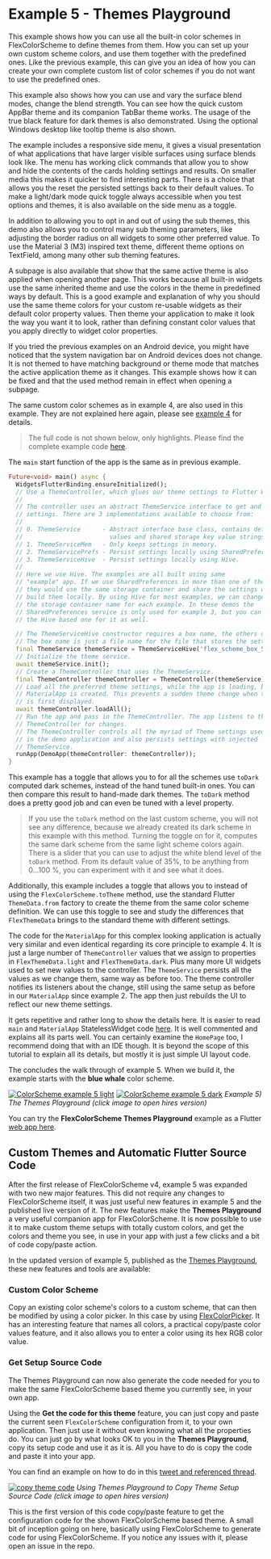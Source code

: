 # Example 5 - Themes Playground

This example shows how you can use all the built-in color schemes in
FlexColorScheme to define themes from them. How you can set up your own
custom scheme colors, and use them together with the predefined ones. Like the
previous example, this can give you an idea of how you can create your own
complete custom list of color schemes if you do not want to use the predefined
ones.

This example also shows how you can use and vary the surface blend modes, change
the blend strength. You can see how the quick custom AppBar theme and its companion
TabBar theme works. The usage of the true black feature for dark
themes is also demonstrated. Using the optional Windows desktop like tooltip
theme is also shown.

The example includes a responsive side menu, it gives a visual
presentation of what applications that have larger visible surfaces using
surface blends look like. The menu has working click commands that allow you to
show and hide the contents of the cards holding settings and results. On
smaller media this makes it quicker to find interesting parts. There is a choice
that allows you the reset the persisted settings back to their default values.
To make a light/dark mode quick toggle always accessible when you test options
and themes, it is also available on the side menu as a toggle.

In addition to allowing you to opt in and out of using the sub themes, this demo
also allows you to control many sub theming parameters, like adjusting the border
radius on all widgets to some other preferred value. To use the Material 3 (M3)
inspired text theme, different theme options on TextField, among many other
sub theming features.

A subpage is also available that show that the same active theme is also
applied when opening another page. This works because all built-in widgets use
the same inherited theme and use the colors in the theme in predefined ways
by default. This is a good example and explanation of why you should use
the same theme colors for your custom re-usable widgets as their default color
property values. Then theme your application to make it look the way you want
it to look, rather than defining constant color values that you apply
directly to widget color properties.

If you tried the previous examples on an Android device, you might have noticed
that the system navigation bar on Android devices does not change. It is
not themed to have matching background or theme mode that matches the active
application theme as it changes. This example shows how it can be fixed and
that the used method remain in effect when opening a subpage.

The same custom color schemes as in example 4, are also used in this example.
They are not explained here again, please
see [example 4](#example-4---all-themes) for details.

> The full code is not shown below, only highlights.
> Please find the complete example code
> [here](https://github.com/rydmike/flex_color_scheme/tree/master/example/lib/example5).

The `main` start function of the app is the same as in previous example.

```dart
Future<void> main() async {
  WidgetsFlutterBinding.ensureInitialized();
  // Use a ThemeController, which glues our theme settings to Flutter Widgets.
  //
  // The controller uses an abstract ThemeService interface to get and save the
  // settings. There are 3 implementations available to choose from:
  //
  // 0. ThemeService      - Abstract interface base class, contains defaults
  //                        values and shared storage key value strings.
  // 1. ThemeServiceMem   - Only keeps settings in memory.
  // 2. ThemeServicePrefs - Persist settings locally using SharedPreferences.
  // 3. ThemeServiceHive  - Persist settings locally using Hive.
  //
  // Here we use Hive. The examples are all built using same
  // "example" app. If we use SharedPreferences in more than one of the apps
  // they would use the same storage container and share the settings when you
  // build them locally. By using Hive for most examples, we can change
  // the storage container name for each example. In these demos the
  // SharedPreferences service is only used for example 3, but you can swap in
  // the Hive based one for it as well.

  // The ThemeServiceHive constructor requires a box name, the others do not.
  // The box name is just a file name for the file that stores the settings.
  final ThemeService themeService = ThemeServiceHive('flex_scheme_box_5');
  // Initialize the theme service.
  await themeService.init();
  // Create a ThemeController that uses the ThemeService.
  final ThemeController themeController = ThemeController(themeService);
  // Load all the preferred theme settings, while the app is loading, before
  // MaterialApp is created. This prevents a sudden theme change when the app
  // is first displayed.
  await themeController.loadAll();
  // Run the app and pass in the ThemeController. The app listens to the
  // ThemeController for changes.
  // The ThemeController controls all the myriad of Theme settings used
  // in the demo application and also persists settings with injected
  // ThemeService.
  runApp(DemoApp(themeController: themeController));
}
```

This example has a toggle that allows you to for all the schemes use `toDark`
computed dark schemes, instead of the hand tuned built-in ones. You can then
compare this result to hand-made dark themes. The `toDark` method does a
pretty good job and can even be tuned with a level property.

> If you use the `toDark` method on the last custom scheme, you will not see
any difference, because we already created its dark scheme in this
example with this method. Turning the toggle on for it, computes the same dark
scheme from the same light scheme colors again. There is a slider that
you can use to adjust the white blend level of the `toDark` method.
From its default value of 35%, to be anything from 0...100 %, you can experiment
with it and see what it does.

Additionally, this example includes a toggle that allows you to instead of
using the `FlexColorScheme.toTheme` method, use the standard Flutter
`ThemeData.from` factory to create the theme from the same color scheme
definition. We can use this toggle to see and study the differences
that `FlexThemeData` brings to the standard theme with different settings.

The code for the `MaterialApp` for this complex looking application is actually
very similar and even identical regarding its core principle to example 4.
It is just a large number of `ThemeController` values that we assign
to properties in `FlexThemeData.light` and `FlexThemeData.dark`. Plus many more
UI widgets used to set new values to the controller. The `ThemeService`
persists all the values as we change them, same way as before too. The theme
controller notifies its listeners about the change, still using the same setup
as before in our `MaterialApp` since example 2. The app then just
rebuilds the UI to reflect our new theme settings.

It gets repetitive and rather long to show the details here. It is easier to
read `main` and `MaterialApp` StatelessWidget code [here](https://github.com/rydmike/flex_color_scheme/blob/master/example/lib/example5/main.dart).
It is well commented and explains all its parts well. You can certainly
examine the `HomePage` too, I recommend doing that with an IDE though.
It is beyond the scope of this tutorial to explain all its details,
but mostly it is just simple UI layout code.

The concludes the walk through of example 5. When we build it,
the example starts with the **blue whale** color scheme.

[<img src="https://rydmike.com/assets_fcsv4/25-example-5-a-small.jpg?raw=true" alt="ColorScheme example 5 light" />](https://rydmike.com/assets_fcsv4/25-example-5-a.png?raw=true)
[<img src="https://rydmike.com/assets_fcsv4/25-example-5-b-small.jpg?raw=true" alt="ColorScheme example 5 dark" />](https://rydmike.com/assets_fcsv4/25-example-5-b.png?raw=true)
_Example 5) The Themes Playground (click image to open hires version)_

You can try the **FlexColorScheme Themes Playground** example as a Flutter
[web app here](https://rydmike.com/flexcolorschemeV4Tut5).

## Custom Themes and Automatic Flutter Source Code

After the first release of FlexColorScheme v4, example 5 was expanded with
two new major features. This did not require any changes to FlexColorScheme
itself, it was just useful new features in example 5 and the
published live version of it. The new features make the **Themes Playground**
a very useful companion app for FlexColorScheme. It is now possible to use it
to make custom theme setups with totally custom colors, and get the colors and
theme you see, in use in your app with just a few clicks and a bit of
code copy/paste action.

In the updated version of example 5, published as the
[Themes Playground](https://rydmike.com/flexcolorschemeV4Tut5), these
new features and tools are available:

### Custom Color Scheme
Copy an existing color scheme's colors to a custom scheme, that can then
be modified by using a color picker. In this case by using
[FlexColorPicker](https://pub.dev/packages/flex_color_picker).
It has an interesting feature that names all colors, a practical copy/paste
color values feature, and it also allows you to enter a color
using its hex RGB color value.


### Get Setup Source Code
The Themes Playground can now also generate the code needed for you to
make the same FlexColorScheme based theme you currently see, in your own app.

Using the **Get the code for this theme** feature, you can just copy and
paste the current seen `FlexColorScheme` configuration from it, to your own
application. Then just use it without even knowing what all the properties do.
You can just go by what looks OK to you in the **Themes Playground**, copy
its setup code and use it as it is. All you have to do is copy the code and
paste it into your app.

You can find an example on how to do in this
[tweet and referenced thread](https://twitter.com/RydMike/status/1461381878494150659).

[<img src="https://rydmike.com/assets_fcsv4/09-ThemeMagic007.jpg?raw=true" alt="copy theme code" />](https://rydmike.com/assets_fcsv4/09-ThemeMagic007.png?raw=true)
_Using Themes Playground to Copy Theme Setup Source Code (click image to open hires version)_

This is the first version of this code copy/paste feature to get the
configuration code for the shown FlexColorScheme based theme. A small bit
of inception going on here, basically using FlexColorScheme to generate
code for using FlexColorScheme. If you notice any issues with it,
please open an issue in the repo.
